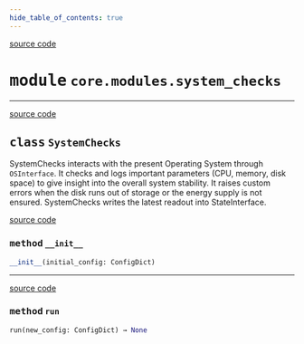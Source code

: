 ```yaml
---
hide_table_of_contents: true
---
```


<!-- markdownlint-disable -->

<a href="https://github.com/tum-esm/pyra/tree/main/packages/core/modules/system_checks.py#L0" className="SourceCodeLinkBadge">source code</a>

# <kbd>module</kbd> `core.modules.system_checks`






---

<a href="https://github.com/tum-esm/pyra/tree/main/packages/core/modules/system_checks.py#L6" className="SourceCodeLinkBadge">source code</a>

## <kbd>class</kbd> `SystemChecks`
SystemChecks interacts with the present Operating System through `OSInterface`. It checks and logs important parameters (CPU, memory, disk space) to give insight into the overall system stability. It raises custom errors when the disk runs out of storage or the energy supply is not ensured. SystemChecks writes the latest readout into StateInterface. 

<a href="https://github.com/tum-esm/pyra/tree/main/packages/core/modules/system_checks.py#L14" className="SourceCodeLinkBadge">source code</a>

### <kbd>method</kbd> `__init__`

```python
__init__(initial_config: ConfigDict)
```








---

<a href="https://github.com/tum-esm/pyra/tree/main/packages/core/modules/system_checks.py#L17" className="SourceCodeLinkBadge">source code</a>

### <kbd>method</kbd> `run`

```python
run(new_config: ConfigDict) → None
```






